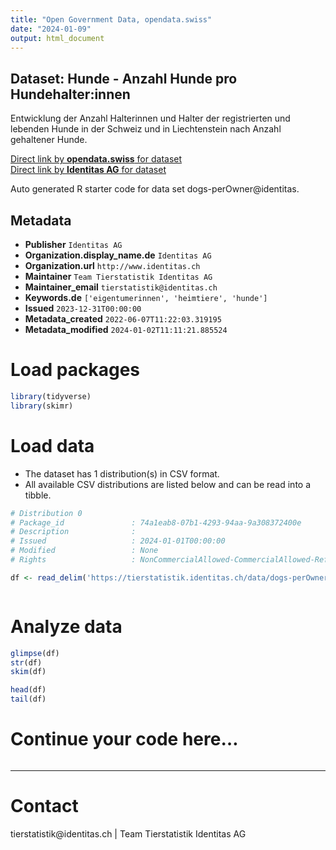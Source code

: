 ```yaml
---
title: "Open Government Data, opendata.swiss"
date: "2024-01-09"
output: html_document
---
```


## Dataset: Hunde - Anzahl Hunde pro Hundehalter:innen

Entwicklung der Anzahl Halterinnen und Halter der registrierten und lebenden Hunde in der Schweiz und in Liechtenstein nach Anzahl gehaltener Hunde.

[Direct link by **opendata.swiss** for dataset](https://opendata.swiss/de/dataset/hunde-hundehalter-innen-nach-anzahl-hunde)<br>
[Direct link by **Identitas AG** for dataset](https://tierstatistik.identitas.ch/)

Auto generated R starter code for data set dogs-perOwner@identitas.

## Metadata

- **Publisher** `Identitas AG`
- **Organization.display_name.de** `Identitas AG`
- **Organization.url** `http://www.identitas.ch`
- **Maintainer** `Team Tierstatistik Identitas AG`
- **Maintainer_email** `tierstatistik@identitas.ch`
- **Keywords.de** `['eigentumerinnen', 'heimtiere', 'hunde']`
- **Issued** `2023-12-31T00:00:00`
- **Metadata_created** `2022-06-07T11:22:03.319195`
- **Metadata_modified** `2024-01-02T11:11:21.885524`


# Load packages

```r

library(tidyverse)
library(skimr)

```

# Load data

-   The dataset has 1 distribution(s) in CSV format.
-   All available CSV distributions are listed below and can be read into a tibble.

```r

# Distribution 0
# Package_id               : 74a1eab8-07b1-4293-94aa-9a308372400e
# Description              : 
# Issued                   : 2024-01-01T00:00:00
# Modified                 : None
# Rights                   : NonCommercialAllowed-CommercialAllowed-ReferenceRequired

df <- read_delim('https://tierstatistik.identitas.ch/data/dogs-perOwner.csv')



```

# Analyze data

```r

glimpse(df)
str(df)
skim(df)

head(df)
tail(df)

```

# Continue your code here...

```r

```

------------------------------------------------------------------------

# Contact

tierstatistik@identitas.ch | Team Tierstatistik Identitas AG
